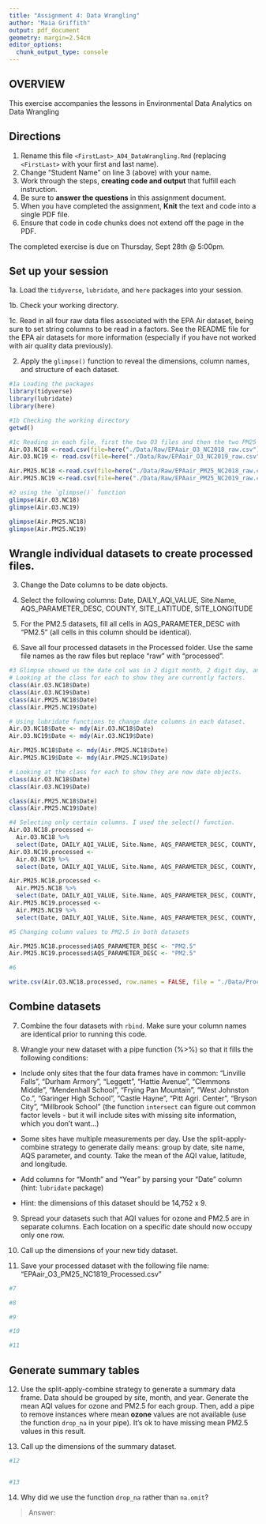 ```yaml
---
title: "Assignment 4: Data Wrangling"
author: "Maia Griffith"
output: pdf_document
geometry: margin=2.54cm
editor_options: 
  chunk_output_type: console
---
```


## OVERVIEW

This exercise accompanies the lessons in Environmental Data Analytics on Data Wrangling 

## Directions

1. Rename this file `<FirstLast>_A04_DataWrangling.Rmd` (replacing `<FirstLast>` with your first and last name).
2. Change "Student Name" on line 3 (above) with your name.
3. Work through the steps, **creating code and output** that fulfill each instruction.
4. Be sure to **answer the questions** in this assignment document.
5. When you have completed the assignment, **Knit** the text and code into a single PDF file.
6. Ensure that code in code chunks does not extend off the page in the PDF.

The completed exercise is due on Thursday, Sept 28th @ 5:00pm.

## Set up your session 

1a. Load the `tidyverse`,  `lubridate`, and `here` packages into your session.

1b. Check your working directory.

1c. Read in all four raw data files associated with the EPA Air dataset, being sure to set string columns to be read in a factors. See the README file for the EPA air datasets for more information (especially if you have not worked with air quality data previously). 

2. Apply the `glimpse()` function to reveal the dimensions, column names, and structure of each dataset. 

```r
#1a Loading the packages
library(tidyverse)
library(lubridate)
library(here)

#1b Checking the working directory
getwd()

#1c Reading in each file, first the two O3 files and then the two PM25 files
Air.O3.NC18 <-read.csv(file=here("./Data/Raw/EPAair_O3_NC2018_raw.csv"), stringsAsFactors = TRUE)
Air.O3.NC19 <- read.csv(file=here("./Data/Raw/EPAair_O3_NC2019_raw.csv"), stringsAsFactors = TRUE)

Air.PM25.NC18 <-read.csv(file=here("./Data/Raw/EPAair_PM25_NC2018_raw.csv"), stringsAsFactors = TRUE)
Air.PM25.NC19 <-read.csv(file=here("./Data/Raw/EPAair_PM25_NC2019_raw.csv"), stringsAsFactors = TRUE)

#2 using the `glimpse()` function
glimpse(Air.O3.NC18)
glimpse(Air.O3.NC19)

glimpse(Air.PM25.NC18)
glimpse(Air.PM25.NC19)

```


## Wrangle individual datasets to create processed files.

3. Change the Date columns to be date objects.

4. Select the following columns: Date, DAILY_AQI_VALUE, Site.Name, AQS_PARAMETER_DESC, COUNTY, SITE_LATITUDE, SITE_LONGITUDE

5. For the PM2.5 datasets, fill all cells in AQS_PARAMETER_DESC with "PM2.5" (all cells in this column should be identical).

6. Save all four processed datasets in the Processed folder. Use the same file names as the raw files but replace "raw" with "processed".

```r
#3 Glimpse showed us the date col was in 2 digit month, 2 digit day, and 4 digit year format
# Looking at the class for each to show they are currently factors.
class(Air.O3.NC18$Date) 
class(Air.O3.NC19$Date)
class(Air.PM25.NC18$Date)
class(Air.PM25.NC19$Date)

# Using lubridate functions to change date columns in each dataset.
Air.O3.NC18$Date <- mdy(Air.O3.NC18$Date)
Air.O3.NC19$Date <- mdy(Air.O3.NC19$Date)

Air.PM25.NC18$Date <- mdy(Air.PM25.NC18$Date)
Air.PM25.NC19$Date <- mdy(Air.PM25.NC19$Date)

# Looking at the class for each to show they are now date objects.
class(Air.O3.NC18$Date)
class(Air.O3.NC19$Date)

class(Air.PM25.NC18$Date)
class(Air.PM25.NC19$Date)

#4 Selecting only certain columns. I used the select() function.
Air.O3.NC18.processed <- 
  Air.O3.NC18 %>%
  select(Date, DAILY_AQI_VALUE, Site.Name, AQS_PARAMETER_DESC, COUNTY, SITE_LATITUDE, SITE_LONGITUDE)
Air.O3.NC19.processed <- 
  Air.O3.NC19 %>%
  select(Date, DAILY_AQI_VALUE, Site.Name, AQS_PARAMETER_DESC, COUNTY, SITE_LATITUDE, SITE_LONGITUDE)

Air.PM25.NC18.processed <- 
  Air.PM25.NC18 %>%
  select(Date, DAILY_AQI_VALUE, Site.Name, AQS_PARAMETER_DESC, COUNTY, SITE_LATITUDE, SITE_LONGITUDE)
Air.PM25.NC19.processed <- 
  Air.PM25.NC19 %>%
  select(Date, DAILY_AQI_VALUE, Site.Name, AQS_PARAMETER_DESC, COUNTY, SITE_LATITUDE, SITE_LONGITUDE)

#5 Changing column values to PM2.5 in both datasets

Air.PM25.NC18.processed$AQS_PARAMETER_DESC <- "PM2.5"
Air.PM25.NC19.processed$AQS_PARAMETER_DESC <- "PM2.5"

#6

write.csv(Air.O3.NC18.processed, row.names = FALSE, file = "./Data/Processed/EPAair_O3_NC2018_processed.csv")

```


## Combine datasets

7. Combine the four datasets with `rbind`. Make sure your column names are identical prior to running this code.

8. Wrangle your new dataset with a pipe function (%>%) so that it fills the following conditions: 

  * Include only sites that the four data frames have in common: "Linville Falls", "Durham Armory", "Leggett", "Hattie Avenue", "Clemmons Middle", "Mendenhall School", "Frying Pan Mountain", "West Johnston Co.", "Garinger High School", "Castle Hayne", "Pitt Agri. Center", "Bryson City", "Millbrook School" (the function `intersect` can figure out common factor levels - but it will include sites with missing site information, which you don't want...) 

  * Some sites have multiple measurements per day. Use the split-apply-combine strategy to generate daily means: group by date, site name, AQS parameter, and county. Take the mean of the AQI value, latitude, and longitude.
  
  * Add columns for "Month" and "Year" by parsing your "Date" column (hint: `lubridate` package)
  
  * Hint: the dimensions of this dataset should be 14,752 x 9.

9. Spread your datasets such that AQI values for ozone and PM2.5 are in separate columns. Each location on a specific date should now occupy only one row.

10. Call up the dimensions of your new tidy dataset.

11. Save your processed dataset with the following file name: "EPAair_O3_PM25_NC1819_Processed.csv"

```r
#7 

#8 

#9

#10

#11

```


## Generate summary tables

12. Use the split-apply-combine strategy to generate a summary data frame. Data should be grouped by site, month, and year. Generate the mean AQI values for ozone and PM2.5 for each group. Then, add a pipe to remove instances where mean **ozone** values are not available (use the function `drop_na` in your pipe). It's ok to have missing mean PM2.5 values in this result. 

13. Call up the dimensions of the summary dataset.

```r

#12


#13


```

14. Why did we use the function `drop_na` rather than `na.omit`?

> Answer: 
